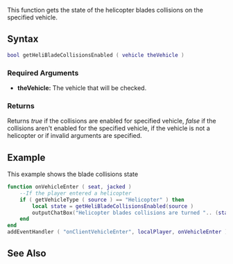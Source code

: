  
{{Client function}}
This function gets the state of the helicopter blades collisions on the specified vehicle.

==Syntax== 
<syntaxhighlight lang="lua">
bool getHeliBladeCollisionsEnabled ( vehicle theVehicle )
</syntaxhighlight>
{{New feature/item|3.0141|1.4.0|6987|{{OOP||[[/vehicle.md|vehicle]]:areHeliBladeCollisionsEnabled|heliBladeCollisionsEnabled|setHeliBladeCollisionsEnabled}}}}

===Required Arguments=== 
*'''theVehicle:''' The vehicle that will be checked.

===Returns===
Returns ''true'' if the collisions are enabled for specified vehicle, ''false'' if the collisions aren't enabled for the specified vehicle, if the vehicle is not a helicopter or if invalid arguments are specified.

==Example== 
<section name="Client" class="client" show="true">
This example shows the blade collisions state
<syntaxhighlight lang="lua">
function onVehicleEnter ( seat, jacked )
	--If the player entered a helicopter
	if ( getVehicleType ( source ) == "Helicopter" ) then
		local state = getHeliBladeCollisionsEnabled‎(source )
		outputChatBox("Helicopter blades collisions are turned ".. (state and "on" or "off") )
	end
end
addEventHandler ( "onClientVehicleEnter", localPlayer, onVehicleEnter )
</syntaxhighlight>
</section>

==See Also==
{{Client vehicle functions}}